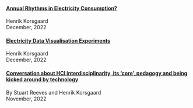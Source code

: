 #### [Annual Rhythms in Electricity Consumption?](/notes/annual-rhythms-in-electricity-consumption.qmd)
<author>Henrik Korsgaard</author><div class="note-publish-date">December, 2022</div>

#### [Electricity Data Visualisation Experiments](/notes/electricity-data-visualisation-experiments.qmd)
<author>Henrik Korsgaard</author><div class="note-publish-date">December, 2022</div>

#### [Conversation about HCI interdisciplinarity, its ‘core’, pedagogy and being kicked around by technology](/notes/conversation-about-hci-interdisciplinarity-core-and-being-kicked-around-by-technology.qmd)
<author>By Stuart Reeves and Henrik Korsgaard</author><div class="note-publish-date">November, 2022</div>